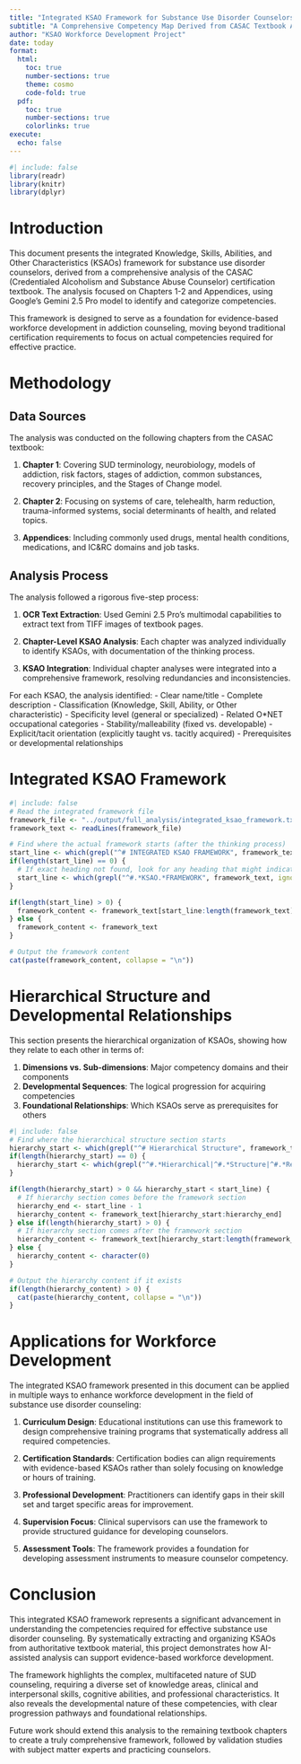 ```yaml
---
title: "Integrated KSAO Framework for Substance Use Disorder Counselors"
subtitle: "A Comprehensive Competency Map Derived from CASAC Textbook Analysis"
author: "KSAO Workforce Development Project"
date: today
format: 
  html:
    toc: true
    number-sections: true
    theme: cosmo
    code-fold: true
  pdf:
    toc: true
    number-sections: true
    colorlinks: true
execute:
  echo: false
---
```


```r
#| include: false
library(readr)
library(knitr)
library(dplyr)
```

# Introduction

This document presents the integrated Knowledge, Skills, Abilities, and Other Characteristics (KSAOs) framework for substance use disorder counselors, derived from a comprehensive analysis of the CASAC (Credentialed Alcoholism and Substance Abuse Counselor) certification textbook. The analysis focused on Chapters 1-2 and Appendices, using Google's Gemini 2.5 Pro model to identify and categorize competencies.

This framework is designed to serve as a foundation for evidence-based workforce development in addiction counseling, moving beyond traditional certification requirements to focus on actual competencies required for effective practice.

# Methodology

## Data Sources

The analysis was conducted on the following chapters from the CASAC textbook:

1. **Chapter 1**: Covering SUD terminology, neurobiology, models of addiction, risk factors, stages of addiction, common substances, recovery principles, and the Stages of Change model.

2. **Chapter 2**: Focusing on systems of care, telehealth, harm reduction, trauma-informed systems, social determinants of health, and related topics.

3. **Appendices**: Including commonly used drugs, mental health conditions, medications, and IC&RC domains and job tasks.

## Analysis Process

The analysis followed a rigorous five-step process:

1. **OCR Text Extraction**: Used Gemini 2.5 Pro's multimodal capabilities to extract text from TIFF images of textbook pages.

2. **Chapter-Level KSAO Analysis**: Each chapter was analyzed individually to identify KSAOs, with documentation of the thinking process.

3. **KSAO Integration**: Individual chapter analyses were integrated into a comprehensive framework, resolving redundancies and inconsistencies.

For each KSAO, the analysis identified:
- Clear name/title
- Complete description
- Classification (Knowledge, Skill, Ability, or Other characteristic)
- Specificity level (general or specialized)
- Related O*NET occupational categories
- Stability/malleability (fixed vs. developable)
- Explicit/tacit orientation (explicitly taught vs. tacitly acquired)
- Prerequisites or developmental relationships

# Integrated KSAO Framework

```r
#| include: false
# Read the integrated framework file
framework_file <- "../output/full_analysis/integrated_ksao_framework.txt"
framework_text <- readLines(framework_file)

# Find where the actual framework starts (after the thinking process)
start_line <- which(grepl("^# INTEGRATED KSAO FRAMEWORK", framework_text, ignore.case = TRUE))
if(length(start_line) == 0) {
  # If exact heading not found, look for any heading that might indicate the framework
  start_line <- which(grepl("^#.*KSAO.*FRAMEWORK", framework_text, ignore.case = TRUE))
}

if(length(start_line) > 0) {
  framework_content <- framework_text[start_line:length(framework_text)]
} else {
  framework_content <- framework_text
}
```

```r
# Output the framework content
cat(paste(framework_content, collapse = "\n"))
```

# Hierarchical Structure and Developmental Relationships

This section presents the hierarchical organization of KSAOs, showing how they relate to each other in terms of:

1. **Dimensions vs. Sub-dimensions**: Major competency domains and their components
2. **Developmental Sequences**: The logical progression for acquiring competencies
3. **Foundational Relationships**: Which KSAOs serve as prerequisites for others

```r
#| include: false
# Find where the hierarchical structure section starts
hierarchy_start <- which(grepl("^# Hierarchical Structure", framework_text, ignore.case = TRUE))
if(length(hierarchy_start) == 0) {
  hierarchy_start <- which(grepl("^#.*Hierarchical|^#.*Structure|^#.*Relationships", framework_text, ignore.case = TRUE))
}

if(length(hierarchy_start) > 0 && hierarchy_start < start_line) {
  # If hierarchy section comes before the framework section
  hierarchy_end <- start_line - 1
  hierarchy_content <- framework_text[hierarchy_start:hierarchy_end]
} else if(length(hierarchy_start) > 0) {
  # If hierarchy section comes after the framework section
  hierarchy_content <- framework_text[hierarchy_start:length(framework_text)]
} else {
  hierarchy_content <- character(0)
}
```

```r
# Output the hierarchy content if it exists
if(length(hierarchy_content) > 0) {
  cat(paste(hierarchy_content, collapse = "\n"))
}
```

# Applications for Workforce Development

The integrated KSAO framework presented in this document can be applied in multiple ways to enhance workforce development in the field of substance use disorder counseling:

1. **Curriculum Design**: Educational institutions can use this framework to design comprehensive training programs that systematically address all required competencies.

2. **Certification Standards**: Certification bodies can align requirements with evidence-based KSAOs rather than solely focusing on knowledge or hours of training.

3. **Professional Development**: Practitioners can identify gaps in their skill set and target specific areas for improvement.

4. **Supervision Focus**: Clinical supervisors can use the framework to provide structured guidance for developing counselors.

5. **Assessment Tools**: The framework provides a foundation for developing assessment instruments to measure counselor competency.

# Conclusion

This integrated KSAO framework represents a significant advancement in understanding the competencies required for effective substance use disorder counseling. By systematically extracting and organizing KSAOs from authoritative textbook material, this project demonstrates how AI-assisted analysis can support evidence-based workforce development.

The framework highlights the complex, multifaceted nature of SUD counseling, requiring a diverse set of knowledge areas, clinical and interpersonal skills, cognitive abilities, and professional characteristics. It also reveals the developmental nature of these competencies, with clear progression pathways and foundational relationships.

Future work should extend this analysis to the remaining textbook chapters to create a truly comprehensive framework, followed by validation studies with subject matter experts and practicing counselors.